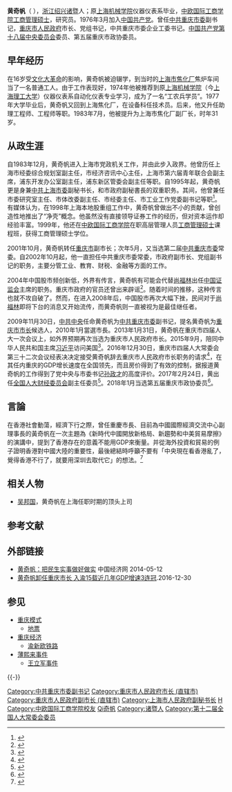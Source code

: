 {{Infobox_officeholder
| name = 黃奇帆
| image name = Voa chinese Huang+Qifan 20120309 300.jpg 
| width = 250px
| order = {{CPC}}[[中国共产党重庆市委员会|重庆市委员会]]副书记
| term_start = 2009年11月30日
| term_end = 2016年12月30日
| predecessor = [[王鸿举|王鸿举]]
| successor = [[张国清|张国清]]
| secretary = [[薄熙来|薄熙来]]<br>[[张德江|张德江]]<br>[[孙政才|孙政才]]
| order1 = [[重庆市人民政府|重庆市人民政府]][[重慶市市長列表|市長]]
| term_start1 = 2010年1月26日
| term_end1 = 2016年12月30日<br /><span style="font-size:smaller;">代理：2009年12月3日－2010年1月26日</span>
| predecessor1 = [[王鸿举|王鸿举]]
| successor1 = [[张国清|张国清]]
| secretary1 = [[薄熙来|薄熙来]]<br>[[张德江|张德江]]<br>[[孙政才|孙政才]]
| sex = 男 
| native place = 
| date of birth = {{birth date and age|1952|5|1}}
| date of death  = 
| place of death =
| party = {{CPC}}（1976年3月加入－至今）
| place of birth =  {{CHN}}[[浙江省|浙江省]][[绍兴市|紹興]][[诸暨市|諸暨]]
| nationality = {{PRC}}
| relatives =
| children = 黄毅
| educate = 
*上海機械學院儀器儀表系
*中歐國際工商學院工商管理碩士
| past = 
*上海市焦化廠焦爐工（1968.09—1974.09）
*上海市焦化廠設備科技術員、助理工程師、工程師（1977.09—1983.07）
*上海市焦化廠副廠長（1983.07—1983.12）
*中共上海市委整党办公室联络员（1983.12—1984.04）
*上海市經委綜合規劃室副主任（1984.04—1987.01）
*上海市經濟咨訊中心主任（1984.04—1987.01）
*上海市青年聯合會副主席（1988.12—1993.09）
*上海市浦東開發辦公室副主任（1990.06—1993.01）
*上海市浦東新區管委會副主任（1993.01—1994.09）
*中共上海市委副秘書長（1994.09—1998.04）
*中共上海市委研究室主任（1994.09—1995.04）
*上海市人民政府副秘书长（1995.07—2001.10）
*上海市體改委副主任（1996.03—1998.04）
*上海市經委主任、市工業工作黨委副書記（1998.04—2001.10）
*重慶市人民政府副市長（2001.10—2010.01）
*中共重慶市委常委（2002.05—至今）
*重慶市人民政府黨組副書記（2002.10—2010.01）
*重庆市行政学院院长（2003.07—2011.02）
*重庆市国资委党委书记（2003.09—2011.02）
*重慶市人民政府代理市長（2009.11—2010.01）
*中共重慶市委副書記（2009.11—2016.12）
*重慶市人民政府黨組書記（2009.11—2016.12）
*重慶市人民政府市長（2010.01—2016.12）
*中共中央委员（2012.11—2017.11）
*全国人大财经委员会副主任委员（2017年2月—2018年3月）
|work = 推出“[[净壳|净壳]]”概念
|award = 
}}

'''黄奇帆'''（{{bd|1952年|5月1日|catIdx=H}} ），[[浙江|浙江]][[绍兴|绍兴]][[诸暨|诸暨]]人；原[[上海理工大学|上海机械学院]]仪器仪表系毕业，[[中欧国际工商学院|中欧国际工商学院]][[工商管理硕士|工商管理硕士]]，研究员。1976年3月加入[[中国共产党|中国共产党]]。曾任[[中共重庆市委|中共重庆市委]]副书记，[[重庆市人民政府|重庆市人民政府]]市长、党组书记，中共重庆市委企业工委书记。[[中国共产党第十八届中央委员会|中国共产党第十八届中央委员会]]委员、第五届重庆市政协委员。

== 早年经历 ==
在16岁受[[文化大革命|文化大革命]]的影响，黄奇帆被迫辍学，到当时的[[上海市焦化厂|上海市焦化厂]]焦炉车间当了一名普通工人。由于工作表现好，1974年他被推荐到原[[上海理工大学|上海机械学院]]（今[[上海理工大学|上海理工大学]]）仪器仪表系自动化仪表专业学习，成为了一名“工农兵学员”。1977年大学毕业后，黄奇帆又回到上海焦化厂，在设备科任技术员。后来，他又升任助理工程师、工程师等职。1983年7月，他被提升为上海市焦化厂副厂长，时年31岁。

== 从政生涯 ==
自1983年12月，黄奇帆进入上海市党政机关工作，并由此步入政界。他曾历任上海市经委综合规划室副主任，市经济咨讯中心主任，上海市第六届青年联合会副主席，浦东开发办公室副主任，浦东新区管委会副主任等职。自1995年起，黄奇帆更是身兼[[中国共产党上海市委员会|中共上海市委]]副秘书长，和市政府副秘書長的双重职务。其间，他曾兼任市委研究室主任、市体改委副主任、市经委主任、市工业工作党委副书记等职<ref>{{Cite web|title=黃奇帆|url=http://big5.china.com.cn/zhuanti2005/txt/2004-12/24/content_5737773.htm|accessdate=2019-08-11|work=big5.china.com.cn|archive-date=2019-11-19|archive-url=https://web.archive.org/web/20191119220650/http://big5.china.com.cn/zhuanti2005/txt/2004-12/24/content_5737773.htm|dead-url=no}}</ref>。有媒体认为，在1998年上海本地股重组工作中，黄奇帆曾做出不小的贡献，曾创造性地推出了“净壳”概念。他虽然没有直接领导证券工作的经历，但对资本运作却经验丰富。1999年，他还在[[中欧国际工商学院|中欧国际工商学院]]在职高层管理人员[[工商管理硕士|工商管理硕士]]课程班，获得工商管理硕士学位。

2001年10月，黄奇帆转任[[重庆市|重庆市]]副市长；次年5月，又当选第二届[[中国共产党重庆市委员会|中共重庆市委]]常委。自2002年10月起，他一直担任中共重庆市委常委，市政府副市长、党组副书记的职务，主要分管工业、教育、财税、金融等方面的工作。

2004年中国股市频创新低，外界有传言，黄奇帆有可能会代替[[尚福林|尚福林]]出任[[中国证券监督管理委员会|中国证监会]]主席的职务。重庆市政府的官员还曾出来辟谣<ref>{{Cite web|title=重庆官员称副市长黄奇帆出任证监会主席属谣传|url=http://news.xinhuanet.com/stock/2004-11/24/content_2253108.htm|accessdate=2019-08-11|date=2004-11-24|publisher=新华网|archiveurl=https://web.archive.org/web/20090428195931/http://news.xinhuanet.com/stock/2004-11/24/content_2253108.htm|archivedate=2009-04-28|dead-url=no}}</ref>。随着时间的推移，这种传言也就不攻自破了。然而，在进入2008年后，中国股市再次大幅下挫，民间对于[[尚福林|尚福林]]即将下台的消息又开始流传，而黄奇帆则一直被视为是最佳继任者。

2009年11月30日，[[中国共产党中央委员会|中共中央]]任命黄奇帆为[[中国共产党重庆市委员会|中共重庆市委]]副书记，提名黄奇帆为[[重慶市市長列表|重庆市市长]]候选人，2010年1月當選市長。2013年1月31日，黄奇帆在重庆市四届人大一次会议上，如外界预期再次当选为重庆市人民政府市长。2015年9月，陪同中华人民共和国主席[[习近平|习近平]]访问美国<ref>{{cite news|title=习近平陪同访问正部以上官员超15人 外交部2位|url=http://news.qq.com/a/20150926/009039.htm|accessdate=2015-09-26|work=腾讯|agency=南方都市网|dead-url=yes|archiveurl=https://web.archive.org/web/20150927084513/https://news.qq.com/a/20150926/009039.htm|archivedate=2015-09-27}}</ref>。2016年12月30日，重庆市四届人大常委会第三十二次会议经表决决定接受黄奇帆辞去重庆市人民政府市长职务的请求<ref>{{Cite web|title=黄奇帆辞去重庆市长职务 张国清任代理市长|url=http://finance.ifeng.com/a/20161230/15114070_0.shtml|accessdate=2019-08-11|work=finance.ifeng.com|archive-date=2018-01-30|archive-url=https://web.archive.org/web/20180130204226/http://finance.ifeng.com/a/20161230/15114070_0.shtml|dead-url=no}}</ref>，在其任内重庆的GDP增长速度在全国领先，而且房价得到了有效的控制，据报道黄奇帆的工作得到了党中央与市委书记[[孙政才|孙政才]]的高度评价。2017年2月24日，黄出任[[全国人民代表大会财政经济委员会|全国人大财经委员会]]副主任委员<ref>{{Cite web|url=http://news.21cn.com/hot/cn/a/2017/0224/16/32014870.shtml|title=黄奇帆杨雄等任全国人大财经委员会副主任委员|accessdate=2017-02-24|date=2017-02-24|publisher=21CN.COM|dead-url=yes|archiveurl=https://web.archive.org/web/20170224215423/http://news.21cn.com/hot/cn/a/2017/0224/16/32014870.shtml|archivedate=2017-02-24}}</ref>。2018年1月当选第五届重庆市政协委员<ref>{{Cite web|url=http://www.zaobao.com.sg/special/report/politic/cnpol/story20180130-831123|title=原市长黄奇帆回调重庆政协 但未担任领导职务|accessdate=2018-01-30|date=2018-01-30|publisher=联合早报|archive-date=2018-02-08|archive-url=https://web.archive.org/web/20180208054706/http://www.zaobao.com.sg/special/report/politic/cnpol/story20180130-831123|dead-url=no}}</ref>。

== 言論 ==
在香港社會動蕩，經濟下行之際，曾任重慶市長、目前為中國國際經濟交流中心副理事長的黃奇帆在一次主題為《新時代中國開放新格局、新趨勢和中美貿易摩擦》的演講中，提到了香港存在的意義不能用GDP來衡量。并從海外投資和貿易的例子證明香港對中國大陸的重要性，最後總結時呼籲不要有「中央現在看香港亂了，覺得香港不行了，就要用深圳去取代它」的想法。<ref>{{cite web |author1=雨涵 |title=黃奇帆： "一國兩制"的香港不可取代 |url=https://www.dw.com/zh/黄奇帆-一国两制的香港不可取代/a-50472384 |website=德國之聲 |accessdate=2020-05-30 |language=zh |date=2019-09-18 |archive-date=2021-05-24 |archive-url=https://web.archive.org/web/20210524172906/https://www.dw.com/zh/%E9%BB%84%E5%A5%87%E5%B8%86-%E4%B8%80%E5%9B%BD%E4%B8%A4%E5%88%B6%E7%9A%84%E9%A6%99%E6%B8%AF%E4%B8%8D%E5%8F%AF%E5%8F%96%E4%BB%A3/a-50472384 |dead-url=no }}</ref>
== 相关人物 ==
* [[吴邦国|吴邦国]]，黄奇帆在上海任职时期的顶头上司

== 参考文献 ==
{{Reflist|30em}}

== 外部链接 ==
* [https://web.archive.org/web/20140512231900/http://www.ce.cn/xwzx/gnsz/gdxw/201403/10/t20140310_2446879.shtml 黄奇帆：把民生实事做好做实] 中国经济网 2014-05-12
* [http://news.163.com/16/1230/10/C9HE0ATS0001875N.html 黄奇帆卸任重庆市长 入渝15载近几年GDP增速3连冠]{{Wayback|url=http://news.163.com/16/1230/10/C9HE0ATS0001875N.html |date=20191024171940 }}.2016-12-30
== 参见 ==
* [[重庆模式|重庆模式]]
** [[地票|地票]]
* [[重庆经济|重庆经济]]
** [[渝新欧铁路|渝新欧铁路]]
* [[薄熙来事件|薄熙来事件]]
** [[王立军事件|王立军事件]]

{{-}}
{{start box}}
{{s-ppo|cpc}}
{{s-before|[[王鸿举|王鸿举]]}}
{{s-title|[[中国共产党重庆市委员会|中国共产党重庆市委员会]]副书记|2009年11月－2016年12月}}
{{s-after|[[张国清|张国清]]}}
{{s-gov|prc}}
{{s-before|[[王鸿举|王鸿举]]}}
{{s-title|[[重庆市人民政府|重庆市人民政府]][[重庆市市长列表|市长]]|2010年1月－2016年12月<br>代理：2009年12月－2010年1月}}
{{s-after|[[张国清|张国清]]}}
{{s-before|[[王鸿举|王鸿举]]}}
{{s-title|[[重庆市人民政府|重庆市人民政府]]常务副市长|2002年5月－2010年1月}}
{{s-after|[[马正其|马正其]]}}
{{end box}}
{{中华人民共和国重庆市正职领导人}}
{{重庆市市长|PRC}}
{{全国人大代表/11/渝}}
{{薄熙来}}

{{DEFAULTSORT:Huang黃奇帆}}
[[Category:中共重庆市委副书记|Category:中共重庆市委副书记]]
[[Category:重庆市人民政府市长_(直辖市)|Category:重庆市人民政府市长 (直辖市)]]
[[Category:重庆市人民政府副市长_(直辖市)|Category:重庆市人民政府副市长 (直辖市)]]
[[Category:上海市人民政府副秘书长|Category:上海市人民政府副秘书长]]
[[Category:中国共产党第十八届中央委员会委员|H]]
[[Category:中欧国际工商学院校友|Category:中欧国际工商学院校友]]
[[Category:黄姓|Qi奇帆]]
[[Category:诸暨人|Category:诸暨人]]
[[Category:第十二届全国人大常委会委员|Category:第十二届全国人大常委会委员]]